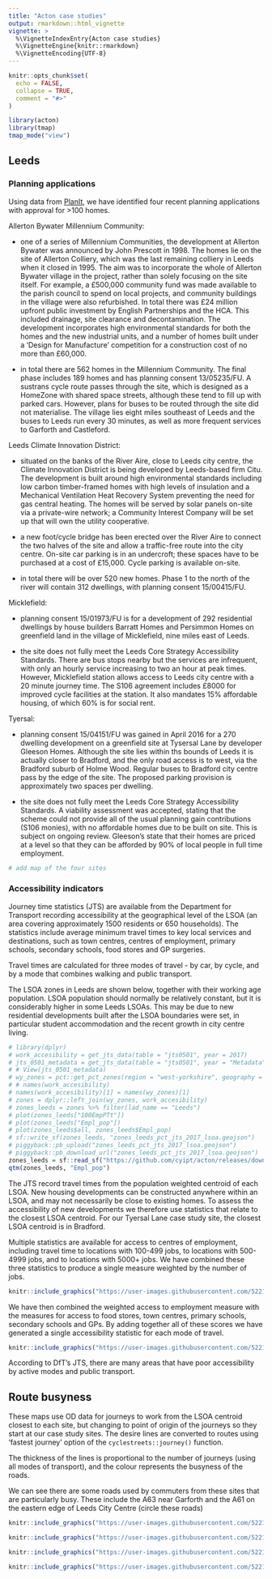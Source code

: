 ```yaml
---
title: "Acton case studies"
output: rmarkdown::html_vignette
vignette: >
  %\VignetteIndexEntry{Acton case studies}
  %\VignetteEngine{knitr::rmarkdown}
  %\VignetteEncoding{UTF-8}
---
```


```r
knitr::opts_chunk$set(
  echo = FALSE,
  collapse = TRUE,
  comment = "#>"
)
```

```r
library(acton)
library(tmap)
tmap_mode("view")
```

## Leeds



### Planning applications

Using data from [PlanIt](https://www.planit.org.uk/), we have identified four recent planning applications with approval for >100 homes. 

Allerton Bywater Millennium Community:

- one of a series of Millennium Communities, the development at Allerton Bywater was announced by John Prescott in 1998. The homes lie on the site of Allerton Colliery, which was the last remaining colliery in Leeds when it closed in 1995. The aim was to incorporate the whole of Allerton Bywater village in the project, rather than solely focusing on the site itself. For example, a £500,000 community fund was made available to the parish council to spend on local projects, and community buildings in the village were also refurbished. In total there was £24 million upfront public investment by English Partnerships and the HCA. This included drainage, site clearance and decontamination. The development incorporates high environmental standards for both the homes and the new industrial units, and a number of homes built under a 'Design for Manufacture' competition for a construction cost of no more than £60,000.

- in total there are 562 homes in the Millennium Community. The final phase includes 189 homes and has planning consent 13/05235/FU. A sustrans cycle route passes through the site, which is designed as a HomeZone with shared space streets, although these tend to fill up with parked cars. However, plans for buses to be routed through the site did not materialise. The village lies eight miles southeast of Leeds and the buses to Leeds run every 30 minutes, as well as more frequent services to Garforth and Castleford. 

Leeds Climate Innovation District:

- situated on the banks of the River Aire, close to Leeds city centre, the Climate Innovation District is being developed by Leeds-based firm Citu. The development is built around high environmental standards including low carbon timber-framed homes with high levels of insulation and a Mechanical Ventilation Heat Recovery System preventing the need for gas central heating. The homes will be served by solar panels on-site via a private-wire network; a Community Interest Company will be set up that will own the utility cooperative. 

- a new foot/cycle bridge has been erected over the River Aire to connect the two halves of the site and allow a traffic-free route into the city centre. On-site car parking is in an undercroft; these spaces have to be purchased at a cost of £15,000. Cycle parking is available on-site.

- in total there will be over 520 new homes. Phase 1 to the north of the river will contain 312 dwellings, with planning consent 15/00415/FU. 

Micklefield:

- planning consent 15/01973/FU is for a development of 292 residential dwellings by house builders Barratt Homes and Persimmon Homes on greenfield land in the village of Micklefield, nine miles east of Leeds. 

- the site does not fully meet the Leeds Core Strategy Accessibility Standards. There are bus stops nearby but the services are infrequent, with only an hourly service increasing to two an hour at peak times. However, Micklefield station allows access to Leeds city centre with a 20 minute journey time. The S106 agreement includes £8000 for improved cycle facilities at the station. It also mandates 15% affordable housing, of which 60% is for social rent.

Tyersal:

- planning consent 15/04151/FU was gained in April 2016 for a 270 dwelling development on a greenfield site at Tysersal Lane by developer Gleeson Homes. Although the site lies within ths bounds of Leeds it is actually closer to Bradford, and the only road access is to west, via the Bradford suburb of Holme Wood. Regular buses to Bradford city centre pass by the edge of the site. The proposed parking provision is approximately two spaces per dwelling. 

- the site does not fully meet the Leeds Core Strategy Accessibility Standards. A viability assessment was accepted, stating that the scheme could not provide all of the usual planning gain contributions (S106 monies), with no affordable homes due to be built on site. This is subject on ongoing review. Gleeson's state that their homes are priced at a level so that they can be afforded by 90% of local people in full time employment.


```r
# add map of the four sites
```

### Accessibility indicators

Journey time statistics (JTS) are available from the Department for Transport recording accessibility at the geographical level of the LSOA (an area covering approximately 1500 residents or 650 households). The statistics include average minimum travel times to key local services and destinations, such as town centres, centres of employment, primary schools, secondary schools, food stores and GP surgeries. 

Travel times are calculated for three modes of travel - by car, by cycle, and by a mode that combines walking and public transport.

The LSOA zones in Leeds are shown below, together with their working age population. LSOA population should normally be relatively constant, but it is considerably higher in some Leeds LSOAs. This may be due to new residential developments built after the LSOA boundaries were set, in particular student accommodation and the recent growth in city centre living.  

```r
# library(dplyr)
# work_accesibility = get_jts_data(table = "jts0501", year = 2017)
# jts_0501_metadata = get_jts_data(table = "jts0501", year = "Metadata")
# # View(jts_0501_metadata)
# wy_zones = pct::get_pct_zones(region = "west-yorkshire", geography = "lsoa")
# # names(work_accesibility)
# names(work_accesibility)[1] = names(wy_zones)[1]
# zones = dplyr::left_join(wy_zones, work_accesibility)
# zones_leeds = zones %>% filter(lad_name == "Leeds")
# plot(zones_leeds["100EmpPTt"])
# plot(zones_leeds["Empl_pop"])
# plot(zones_leeds$all, zones_leeds$Empl_pop)
# sf::write_sf(zones_leeds, "zones_leeds_pct_jts_2017_lsoa.geojson")
# piggyback::pb_upload("zones_leeds_pct_jts_2017_lsoa.geojson")
# piggyback::pb_download_url("zones_leeds_pct_jts_2017_lsoa.geojson")
zones_leeds = sf::read_sf("https://github.com/cyipt/acton/releases/download/0.0.1/zones_leeds_pct_jts_2017_lsoa.geojson")
qtm(zones_leeds, "Empl_pop")
```

The JTS record travel times from the population weighted centroid of each LSOA. New housing developments can be constructed anywhere within an LSOA, and may not necessarily be close to existing homes. To assess the accessibility of new developments we therefore use statistics that relate to the closest LSOA centroid. For our Tyersal Lane case study site, the closest LSOA centroid is in Bradford.

Multiple statistics are available for access to centres of employment, including travel time to locations with 100-499 jobs, to locations with 500-4999 jobs, and to locations with 5000+ jobs. We have combined these three statistics to produce a single measure weighted by the number of jobs.

```r
knitr::include_graphics("https://user-images.githubusercontent.com/52210872/73770519-7997ee80-4774-11ea-9a3a-fb100bc405f7.png")
```

We have then combined the weighted access to employment measure with the measures for access to food stores, town centres, primary schools, secondary schools and GPs. By adding together all of these scores we have generated a single accessibility statistic for each mode of travel. 

```r
knitr::include_graphics("https://user-images.githubusercontent.com/52210872/73870615-52105700-4844-11ea-850a-3065ab05da7a.png")
```

According to DfT's JTS, there are many areas that have poor accessibility by active modes and public transport. 

## Route busyness

<!-- ```{r} -->
<!-- library(stplanr) -->
<!-- od_from_zone1 = data.frame( -->
<!--   stringsAsFactors = TRUE, -->
<!--   origin = zones_leeds$geo_code[1], -->
<!--   destination = zones_leeds$geo_code[2:9] -->
<!-- ) -->
<!-- desire_lines = od2line(flow = od_from_zone1, zones_leeds) -->
<!-- plot(desire_lines) -->
<!-- ``` -->

<!-- ```{r, eval=FALSE} -->
<!-- routes_fastest = route( -->
<!--   l = desire_lines, -->
<!--   route_fun = cyclestreets::journey, -->
<!--   plan = "fastest" # on CRAN version only fastest works -->
<!--   ) -->
<!-- ``` -->

<!-- ```{r, eval=FALSE, echo=FALSE} -->
<!-- # save roues_fastest object -->
<!-- saveRDS(routes_fastest, "routes_fastest.Rds") -->
<!-- piggyback::pb_upload("routes_fastest.Rds") -->
<!-- piggyback::pb_download_url("routes_fastest.Rds") -->
<!-- ``` -->

<!-- ```{r, echo=FALSE} -->
<!-- routes_fastest = readRDS(url("https://github.com/cyipt/acton/releases/download/0.0.1/routes_fastest.Rds")) -->
<!-- ``` -->

<!-- ```{r plot-fast-routes} -->
<!-- routes_fastest$busyness = routes_fastest$busynance / routes_fastest$distances -->
<!-- plot(routes_fastest["busyness"]) -->
<!-- ``` -->

These maps use OD data for journeys to work from the LSOA centroid closest to each site, but changing to point of origin of the journeys so they start at our case study sites. The desire lines are converted to routes using 'fastest journey' option of the `cyclestreets::journey()` function. 

The thickness of the lines is proportional to the number of journeys (using all modes of transport), and the colour represents the busyness of the roads. 

We can see there are some roads used by commuters from these sites that are particularly busy. These include the A63 near Garforth and the A61 on the eastern edge of Leeds City Centre (circle these roads)

```r
knitr::include_graphics("https://user-images.githubusercontent.com/52210872/73958076-43d34100-48ff-11ea-80a3-f06f8205e8d2.png")
```

```r
knitr::include_graphics("https://user-images.githubusercontent.com/52210872/73958097-4b92e580-48ff-11ea-9475-5332580f7083.png")
```

```r
knitr::include_graphics("https://user-images.githubusercontent.com/52210872/75466061-79f56500-5981-11ea-85af-d154cb907be8.png")
```

```r
knitr::include_graphics("https://user-images.githubusercontent.com/52210872/73958128-58173e00-48ff-11ea-8cdb-00eb2ca66060.png")
```
